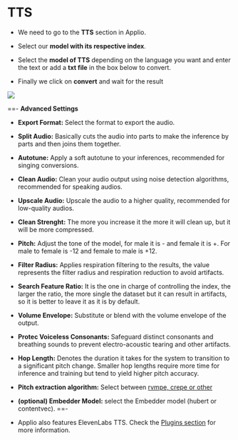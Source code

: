 # TTS

- We need to go to the **TTS** section in Applio.

- Select our **model with its respective index**.

- Select the **model of TTS** depending on the language you want and enter the text or add a **txt file** in the box below to convert.

- Finally we click on **convert** and wait for the result

![](/TTS.png)

==- **Advanced Settings**
- **Export Format:** Select the format to export the audio.
- **Split Audio:** Basically cuts the audio into parts to make the inference by parts and then joins them together.
- **Autotune:** Apply a soft autotune to your inferences, recommended for singing conversions.
- **Clean Audio:** Clean your audio output using noise detection algorithms, recommended for speaking audios.
- **Upscale Audio:** Upscale the audio to a higher quality, recommended for low-quality audios.
- **Clean Strenght:** The more you increase it the more it will clean up, but it will be more compressed.
- **Pitch:** Adjust the tone of the model, for male it is - and female it is +. For male to female is -12 and female to male is +12. 
- **Filter Radius:** Applies respiration filtering to the results, the value represents the filter radius and respiration reduction to avoid artifacts.
- **Search Feature Ratio:** It is the one in charge of controlling the index, the larger the ratio, the more single the dataset but it can result in artifacts, so it is better to leave it as it is by default.
- **Volume Envelope:** Substitute or blend with the volume envelope of the output.
- **Protec Voiceless Consonants:** Safeguard distinct consonants and breathing sounds to prevent electro-acoustic tearing and other artifacts.
- **Hop Length:** Denotes the duration it takes for the system to transition to a significant pitch change. Smaller hop lengths require more time for inference and training but tend to yield higher pitch accuracy.
- **Pitch extraction algorithm:** Select between [rvmpe, crepe or other](https://docs.applio.org/faq/rvc/#f0-extraction-methods)
- **(optional) Embedder Model:** select the Embedder model (hubert or contentvec).
==- 

- Applio also features ElevenLabs TTS. Check the [Plugins section](/get-started/plugins.md) for more information.